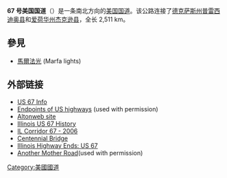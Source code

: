 {{Expand language|en|name=U.S. Route 67}}
'''67 号美国国道'''（{{lang-en|'''U.S. Route 67'''}}）是一条南北方向的[[美国国道|美国国道]]。该公路连接了[[德克萨斯州|德克萨斯州]][[普雷西迪奥县_(德克萨斯州)|普雷西迪奥县]]和[[爱荷华州|爱荷华州]][[杰克逊县_(艾奥瓦州)|杰克逊县]]，全长 2,511 km。

==參見==
*[[馬爾法光|馬爾法光]] (Marfa lights)

== 外部链接 ==
{{commonscat|U.S. Route 67}}
* [http://members.tripod.com/~harv75/illinois/US67.html US 67 Info] {{Wayback|url=http://members.tripod.com/~harv75/illinois/US67.html |date=20050506023421 }}
* [https://web.archive.org/web/20141231012024/http://usends.com/60-69/067/067.html Endpoints of US highways] (used with permission)
* [http://www.altonweb.com Altonweb site]{{Wayback|url=http://www.altonweb.com/ |date=20200425031129 }}
* [http://www.n9jig.com/61-80.html Illinois US 67 History]{{Wayback|url=http://www.n9jig.com/61-80.html |date=20150222152550 }}
* [https://web.archive.org/web/20080528174320/http://www.register-mail.com/stories/022606/MAI_B93G1FEJ.GID.shtml IL Corridor 67 - 2006]
* [http://www.johnweeks.com/upper_mississippi/pagesB/umissB07.html Centennial Bridge]{{Wayback|url=http://www.johnweeks.com/upper_mississippi/pagesB/umissB07.html |date=20090221072344 }}
* [https://web.archive.org/web/20110906060908/http://www.highwayexplorer.com/il_EndsPage.php?id=2067&section=1 Illinois Highway Ends: US 67]
* [https://web.archive.org/web/20070928004635/http://www.anothermotherroad.com/ Another Mother Road](used with permission)

{{美国国道}}

[[Category:美國國道|Category:美國國道]]